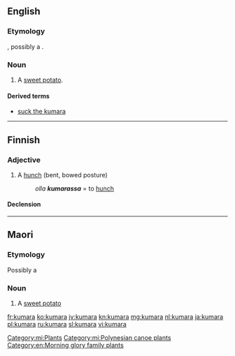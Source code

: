 ==English==

===Etymology===
{{borrowing|mi|kumara|lang=en}}, possibly a {{borrowing|qu|k'umar|lang=en|nocap=1}}.

===Noun===
{{en-noun|s|kumara}}

# {{label|en|New Zealand}} A [[sweet potato]].

====Derived terms====
* [[suck the kumara]]

----

==Finnish==

===Adjective===
{{fi-adj|kumar|ampi|in}}

# A [[hunch]] (bent, bowed posture)
#: ''olla '''kumarassa''''' = to [[hunch]]

====Declension====
{{fi-decl-koira|pos=adj|kumar|||a}}

----

==Maori==

===Etymology===
Possibly a {{borrowing|qu|k'umar|lang=mi|nocap=1}}

===Noun===
{{mi-noun}}

# A [[sweet potato]]

[[Category:mi:Plants]]
[[Category:mi:Polynesian canoe plants]]
[[Category:en:Morning glory family plants]]

[[fr:kumara]]
[[ko:kumara]]
[[jv:kumara]]
[[kn:kumara]]
[[mg:kumara]]
[[nl:kumara]]
[[ja:kumara]]
[[pl:kumara]]
[[ru:kumara]]
[[sl:kumara]]
[[vi:kumara]]